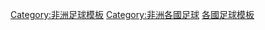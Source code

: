 {{Categories by country|nocat}}

[[Category:非洲足球模板|Category:非洲足球模板]]
[[Category:非洲各國足球|Category:非洲各國足球]]
[[Category:各國足球模板|]]